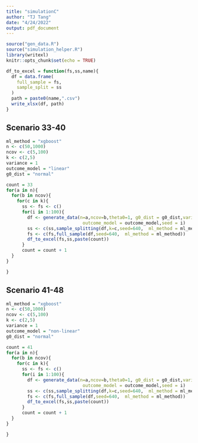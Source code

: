 ```yaml
---
title: "simulationC"
author: "TJ Tang"
date: "4/24/2022"
output: pdf_document
---
```


```r
source("gen_data.R")
source("simulation_helper.R")
library(writexl)
knitr::opts_chunk$set(echo = TRUE)
```


```r
df_to_excel = function(fs,ss,name){
  df = data.frame(
    full_sample = fs,
    sample_split = ss
  )
  path = paste0(name,".csv")
  write_xlsx(df, path)
}

```


## Scenario 33-40

```r
ml_method = "xgboost"
n <- c(50,1000)
ncov <- c(5,100)
k <- c(2,5)
variance = 1
outcome_model = "linear"
g0_dist = "normal"
```


```r
count = 33 
for(a in n){
  for(b in ncov){
    for(c in k){
      ss <- fs <- c()
      for(i in 1:100){
        df <- generate_data(n=a,ncov=b,theta0=1, g0_dist = g0_dist,variance = variance,
                             outcome_model = outcome_model,seed = i)
        ss <- c(ss,sample_splitting(df,k=c,seed=640,  ml_method = ml_method))
        fs <- c(fs,full_sample(df,seed=640,  ml_method = ml_method))
        df_to_excel(fs,ss,paste(count))
      }
      count = count + 1
  }
}

}
```


## Scenario 41-48

```r
ml_method = "xgboost"
n <- c(50,1000)
ncov <- c(5,100)
k <- c(2,5)
variance = 1
outcome_model = "non-linear"
g0_dist = "normal"
```


```r
count = 41 
for(a in n){
  for(b in ncov){
    for(c in k){
      ss <- fs <- c()
      for(i in 1:100){
        df <- generate_data(n=a,ncov=b,theta0=1, g0_dist = g0_dist,variance = variance,
                             outcome_model = outcome_model,seed = i)
        ss <- c(ss,sample_splitting(df,k=c,seed=640,  ml_method = ml_method))
        fs <- c(fs,full_sample(df,seed=640,  ml_method = ml_method))
        df_to_excel(fs,ss,paste(count))
      }
      count = count + 1
  }
}

}
```


